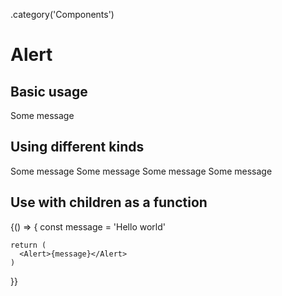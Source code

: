 
  .category('Components')

# Alert

<PropsTable of={Alert} />

## Basic usage

<Playground>
  <Alert>Some message</Alert>
</Playground>

## Using different kinds

<Playground>
  <Alert>Some message</Alert>
  <Alert kind="positive">Some message</Alert>
  <Alert kind="negative">Some message</Alert>
  <Alert kind="warning">Some message</Alert>
</Playground>

## Use with children as a function

<Playground>
  {() => {
    const message = 'Hello world'

    return (
      <Alert>{message}</Alert>
    )
  }}
</Playground>
